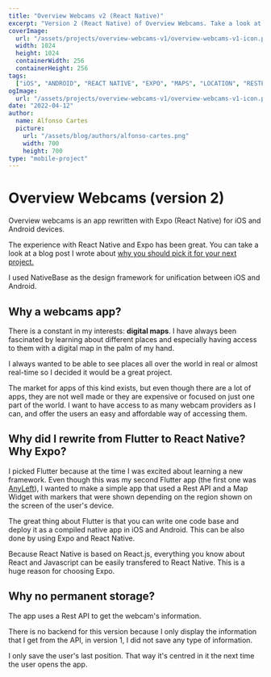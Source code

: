 ```yaml
---
title: "Overview Webcams v2 (React Native)"
excerpt: "Version 2 (React Native) of Overview Webcams. Take a look at how it was made, what technologies where used and why..."
coverImage:
  url: "/assets/projects/overview-webcams-v1/overview-webcams-v1-icon.png"
  width: 1024
  height: 1024
  containerWidth: 256
  containerHeight: 256
tags:
  ["iOS", "ANDROID", "REACT NATIVE", "EXPO", "MAPS", "LOCATION", "RESTFUL API"]
ogImage:
  url: "/assets/projects/overview-webcams-v1/overview-webcams-v1-icon.png"
date: "2022-04-12"
author:
  name: Alfonso Cartes
  picture:
    url: "/assets/blog/authors/alfonso-cartes.png"
    width: 700
    height: 700
type: "mobile-project"
---
```


# Overview Webcams (version 2)

Overview webcams is an app rewritten with Expo (React Native) for iOS and Android devices.

The experience with React Native and Expo has been great. You can take a look at a blog post I wrote about [why you should pick it for your next project.](https://www.cartes.dev/blog/posts/why-react-native-for-your-next-app)

I used NativeBase as the design framework for unification between iOS and Android.

<Carousel post="overview-webcams-v2" />

## Why a webcams app?

There is a constant in my interests: **digital maps**. I have always been fascinated by learning about different places and especially having access to them with a digital map in the palm of my hand.

I always wanted to be able to see places all over the world in real or almost real-time so I decided it would be a great project.

The market for apps of this kind exists, but even though there are a lot of apps, they are not well made or they are expensive or focused on just one part of the world. I want to have access to as many webcam providers as I can, and offer the users an easy and affordable way of accessing them.

## Why did I rewrite from Flutter to React Native? Why Expo?

I picked Flutter because at the time I was excited about learning a new framework. Even though this was my second Flutter app (the first one was [AnyLeft](http://www.cartes.dev/portfolio/mobile-development/mobile-projects/anyleft-v1)), I wanted to make a simple app that used a Rest API and a Map Widget with markers that were shown depending on the region shown on the screen of the user's device.

The great thing about Flutter is that you can write one code base and deploy it as a compiled native app in iOS and Android. This can be also done by using Expo and React Native.

Because React Native is based on React.js, everything you know about React and Javascript can be easily transfered to React Native. This is a huge reason for choosing Expo.

## Why no permanent storage?

The app uses a Rest API to get the webcam's information.

There is no backend for this version because I only display the information that I get from the API, in version 1, I did not save any type of information.

I only save the user's last position. That way it's centred in it the next time the user opens the app.
